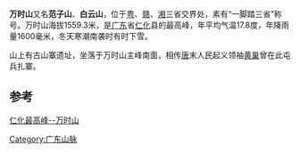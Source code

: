 '''万时山'''又名'''范子山'''、'''白云山'''，位于[[粤|粤]]、[[赣|赣]]、[[湘|湘]]三省交界处，素有“一脚踏三省”称号。万时山海拔1559.3米，是[[广东|广东]]省[[仁化|仁化]]县的最高峰，年平均气温17.8度，年降雨量1600毫米，冬天寒潮南袭时有时下雪。

山上有古山寨遗址，坐落于万时山主峰南面，相传[[唐|唐]]末人民起义领袖[[黄巢|黄巢]]曾在此屯兵扎寨。

== 参考 ==
[http://www.danxia.com/2006/ReadNews.asp?NewsID=220 仁化最高峰--万时山]{{dead link|date=2017年11月 |bot=InternetArchiveBot |fix-attempted=yes }}

[[Category:广东山脉|Category:广东山脉]]